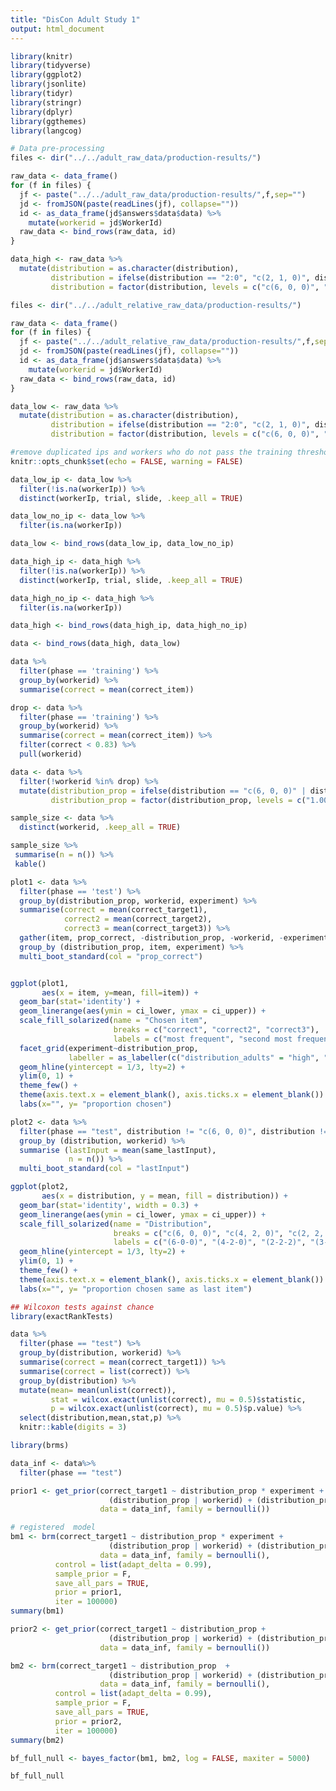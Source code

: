 ```yaml
---
title: "DisCon Adult Study 1"
output: html_document
---
```


```r
library(knitr)
library(tidyverse)
library(ggplot2)
library(jsonlite)
library(tidyr)
library(stringr)
library(dplyr)
library(ggthemes)
library(langcog)
```

```r
# Data pre-processing
files <- dir("../../adult_raw_data/production-results/")

raw_data <- data_frame()
for (f in files) {
  jf <- paste("../../adult_raw_data/production-results/",f,sep="")
  jd <- fromJSON(paste(readLines(jf), collapse=""))
  id <- as_data_frame(jd$answers$data$data) %>%
    mutate(workerid = jd$WorkerId)
  raw_data <- bind_rows(raw_data, id)
}

data_high <- raw_data %>%
  mutate(distribution = as.character(distribution),
         distribution = ifelse(distribution == "2:0", "c(2, 1, 0)", distribution),
         distribution = factor(distribution, levels = c("c(6, 0, 0)", "c(4, 2, 0)", "c(2, 2, 2)", "c(3, 0, 0)", "c(1, 1, 1)", "c(2, 1, 0)")))

files <- dir("../../adult_relative_raw_data/production-results/")

raw_data <- data_frame()
for (f in files) {
  jf <- paste("../../adult_relative_raw_data/production-results/",f,sep="")
  jd <- fromJSON(paste(readLines(jf), collapse=""))
  id <- as_data_frame(jd$answers$data$data) %>%
    mutate(workerid = jd$WorkerId)
  raw_data <- bind_rows(raw_data, id)
}

data_low <- raw_data %>%
  mutate(distribution = as.character(distribution),
         distribution = ifelse(distribution == "2:0", "c(2, 1, 0)", distribution),
         distribution = factor(distribution, levels = c("c(6, 0, 0)", "c(4, 2, 0)", "c(2, 2, 2)", "c(3, 0, 0)", "c(1, 1, 1)", "c(2, 1, 0)")))
```

```r
#remove duplicated ips and workers who do not pass the training threshold
knitr::opts_chunk$set(echo = FALSE, warning = FALSE)

data_low_ip <- data_low %>% 
  filter(!is.na(workerIp)) %>%
  distinct(workerIp, trial, slide, .keep_all = TRUE)

data_low_no_ip <- data_low %>%
  filter(is.na(workerIp))

data_low <- bind_rows(data_low_ip, data_low_no_ip)

data_high_ip <- data_high %>% 
  filter(!is.na(workerIp)) %>%
  distinct(workerIp, trial, slide, .keep_all = TRUE)

data_high_no_ip <- data_high %>%
  filter(is.na(workerIp))

data_high <- bind_rows(data_high_ip, data_high_no_ip)

data <- bind_rows(data_high, data_low)

data %>%
  filter(phase == 'training') %>%
  group_by(workerid) %>%
  summarise(correct = mean(correct_item))

drop <- data %>%
  filter(phase == 'training') %>%
  group_by(workerid) %>%
  summarise(correct = mean(correct_item)) %>%
  filter(correct < 0.83) %>%
  pull(workerid)

data <- data %>%
  filter(!workerid %in% drop) %>%
  mutate(distribution_prop = ifelse(distribution == "c(6, 0, 0)" | distribution == "c(3, 0, 0)", "1.00-0.00-0.00", ifelse(distribution == "c(4, 2, 0)" | distribution == "c(2, 1, 0)", "0.66-0.33-0.00", "0.33-0.33-0.33")),
         distribution_prop = factor(distribution_prop, levels = c("1.00-0.00-0.00", "0.66-0.33-0.00", "0.33-0.33-0.33")))

sample_size <- data %>%
  distinct(workerid, .keep_all = TRUE)

sample_size %>%
 summarise(n = n()) %>%
 kable()
```

```r
plot1 <- data %>%
  filter(phase == 'test') %>%
  group_by(distribution_prop, workerid, experiment) %>%
  summarise(correct = mean(correct_target1),
            correct2 = mean(correct_target2),
            correct3 = mean(correct_target3)) %>%
  gather(item, prop_correct, -distribution_prop, -workerid, -experiment) %>%
  group_by (distribution_prop, item, experiment) %>%
  multi_boot_standard(col = "prop_correct")


ggplot(plot1,
       aes(x = item, y=mean, fill=item)) +
  geom_bar(stat='identity') +
  geom_linerange(aes(ymin = ci_lower, ymax = ci_upper)) +
  scale_fill_solarized(name = "Chosen item",
                       breaks = c("correct", "correct2", "correct3"),
                       labels = c("most frequent", "second most frequent", "least frequent"))+
  facet_grid(experiment~distribution_prop,
             labeller = as_labeller(c("distribution_adults" = "high", "distribution_adults_relative" = "low", "1.00-0.00-0.00" = "1.00-0.00-0.00", "0.66-0.33-0.00" = "0.66-0.33-0.00", "0.33-0.33-0.33" = "0.33-0.33-0.33"))) +
  geom_hline(yintercept = 1/3, lty=2) +
  ylim(0, 1) +
  theme_few() +
  theme(axis.text.x = element_blank(), axis.ticks.x = element_blank()) +
  labs(x="", y= "proportion chosen")
```

```r
plot2 <- data %>%
  filter(phase == "test", distribution != "c(6, 0, 0)", distribution != "c(3, 0, 0)") %>%
  group_by (distribution, workerid) %>%
  summarise (lastInput = mean(same_lastInput),
             n = n()) %>% 
  multi_boot_standard(col = "lastInput")

ggplot(plot2,
       aes(x = distribution, y = mean, fill = distribution)) +
  geom_bar(stat='identity', width = 0.3) +
  geom_linerange(aes(ymin = ci_lower, ymax = ci_upper)) +
  scale_fill_solarized(name = "Distribution",
                       breaks = c("c(6, 0, 0)", "c(4, 2, 0)", "c(2, 2, 2)", "c(3, 0, 0)", "c(2, 1, 0)", "c(1, 1, 1)"),
                       labels = c("(6-0-0)", "(4-2-0)", "(2-2-2)", "(3-0-0)", "(2-1-0)", "(1-1-1)"))+
  geom_hline(yintercept = 1/3, lty=2) +
  ylim(0, 1) +
  theme_few() +
  theme(axis.text.x = element_blank(), axis.ticks.x = element_blank()) +
  labs(x="", y= "proportion chosen same as last item")
```

```r
## Wilcoxon tests against chance
library(exactRankTests)

data %>%
  filter(phase == "test") %>%
  group_by(distribution, workerid) %>%
  summarise(correct = mean(correct_target1)) %>%
  summarise(correct = list(correct)) %>%
  group_by(distribution) %>%
  mutate(mean= mean(unlist(correct)),
         stat = wilcox.exact(unlist(correct), mu = 0.5)$statistic,
         p = wilcox.exact(unlist(correct), mu = 0.5)$p.value) %>%
  select(distribution,mean,stat,p) %>%
  knitr::kable(digits = 3)
```

```r
library(brms)

data_inf <- data%>%
  filter(phase == "test")

prior1 <- get_prior(correct_target1 ~ distribution_prop * experiment +
                      (distribution_prop | workerid) + (distribution_prop | agent),
                    data = data_inf, family = bernoulli()) 

# registered  model
bm1 <- brm(correct_target1 ~ distribution_prop * experiment +
                      (distribution_prop | workerid) + (distribution_prop | agent),
                    data = data_inf, family = bernoulli(),
          control = list(adapt_delta = 0.99),
          sample_prior = F,
          save_all_pars = TRUE,
          prior = prior1,
          iter = 100000)
summary(bm1)

prior2 <- get_prior(correct_target1 ~ distribution_prop +
                      (distribution_prop | workerid) + (distribution_prop | agent),
                    data = data_inf, family = bernoulli()) 

bm2 <- brm(correct_target1 ~ distribution_prop  +
                      (distribution_prop | workerid) + (distribution_prop | agent),
                    data = data_inf, family = bernoulli(),
          control = list(adapt_delta = 0.99),
          sample_prior = F,
          save_all_pars = TRUE,
          prior = prior2,
          iter = 100000)
summary(bm2)

bf_full_null <- bayes_factor(bm1, bm2, log = FALSE, maxiter = 5000)

bf_full_null
```

